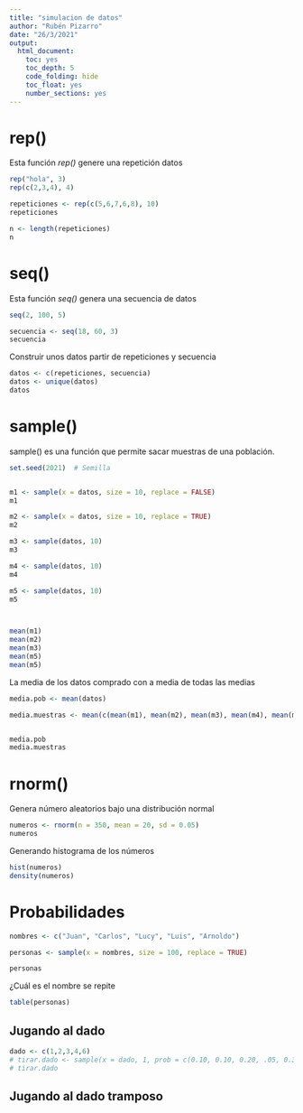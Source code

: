 ---
title: "simulacion de datos"
author: "Rubén Pizarro"
date: "26/3/2021"
output: 
  html_document: 
    toc: yes
    toc_depth: 5
    code_folding: hide
    toc_float: yes
    number_sections: yes
---

# rep()

Esta función *rep()* genere una repetición datos

```{r}
rep("hola", 3)
rep(c(2,3,4), 4)

repeticiones <- rep(c(5,6,7,6,8), 10)
repeticiones

n <- length(repeticiones)
n

```

# seq()

Esta función *seq()* genera una secuencia de datos

```{r}
seq(2, 100, 5)

secuencia <- seq(18, 60, 3)
secuencia

```

Construir unos datos partir de repeticiones y secuencia

```{r}
datos <- c(repeticiones, secuencia)
datos <- unique(datos)
datos

```

# sample()

sample() es una función que permite sacar muestras de una población.

```{r}
set.seed(2021)  # Semilla


m1 <- sample(x = datos, size = 10, replace = FALSE)
m1

m2 <- sample(x = datos, size = 10, replace = TRUE)
m2

m3 <- sample(datos, 10)
m3

m4 <- sample(datos, 10)
m4

m5 <- sample(datos, 10)
m5



mean(m1)
mean(m2)
mean(m3)
mean(m5)
mean(m5)
```

La media de los datos comprado con a media de todas las medias

```{r}
media.pob <- mean(datos)

media.muestras <- mean(c(mean(m1), mean(m2), mean(m3), mean(m4), mean(m5)))


media.pob
media.muestras
```

# rnorm()

Genera número aleatorios bajo una distribución normal

```{r}
numeros <- rnorm(n = 350, mean = 20, sd = 0.05)
numeros

```

Generando histograma de los números

```{r}
hist(numeros)
density(numeros)

```

# Probabilidades

```{r}
nombres <- c("Juan", "Carlos", "Lucy", "Luis", "Arnoldo")

personas <- sample(x = nombres, size = 100, replace = TRUE)

personas

```

¿Cuál es el nombre se repite

```{r}
table(personas)
```

## Jugando al dado

```{r}
dado <- c(1,2,3,4,6)
# tirar.dado <- sample(x = dado, 1, prob = c(0.10, 0.10, 0.20, .05, 0.30, 0.25))
# tirar.dado

```

## Jugando al dado tramposo

```{r}


```
